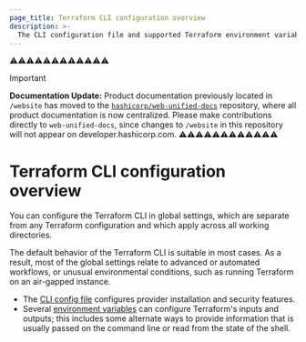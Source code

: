 ```yaml
---
page_title: Terraform CLI configuration overview
description: >-
  The CLI configuration file and supported Terraform environment variables let you customize Terraform CLI behavior. 
---
```


⚠️⚠️⚠️⚠️⚠️⚠️⚠️⚠️⚠️⚠️⚠️⚠️
> [!IMPORTANT]  
> **Documentation Update:** Product documentation previously located in `/website` has moved to the [`hashicorp/web-unified-docs`](https://github.com/hashicorp/web-unified-docs) repository, where all product documentation is now centralized. Please make contributions directly to `web-unified-docs`, since changes to `/website` in this repository will not appear on developer.hashicorp.com.
⚠️⚠️⚠️⚠️⚠️⚠️⚠️⚠️⚠️⚠️⚠️⚠️


# Terraform CLI configuration overview

You can configure the Terraform CLI in global settings, which are separate
from any Terraform configuration and which apply across all working directories.

The default behavior of the Terraform CLI is suitable in most cases. As a result,
most of the global settings relate to advanced or automated workflows, or
unusual environmental conditions, such as running Terraform on an air-gapped
instance.

- The [CLI config file](/terraform/cli/config/config-file) configures provider
  installation and security features.
- Several [environment variables](/terraform/cli/config/environment-variables) can
  configure Terraform's inputs and outputs; this includes some alternate ways to
  provide information that is usually passed on the command line or read from
  the state of the shell.
